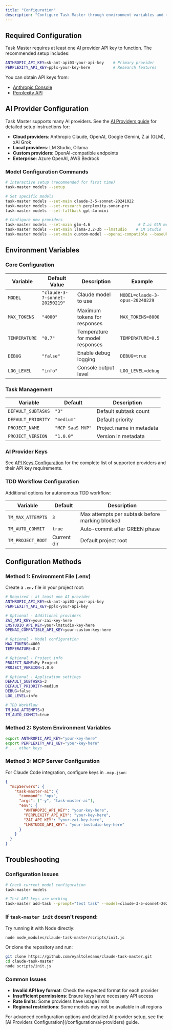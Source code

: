 ```yaml
---
title: "Configuration"
description: "Configure Task Master through environment variables and model settings"
---
```


## Required Configuration

<Note>
  Task Master requires at least one AI provider API key to function. The recommended setup includes:

  ```bash
  ANTHROPIC_API_KEY=sk-ant-api03-your-api-key    # Primary provider
  PERPLEXITY_API_KEY=pplx-your-key-here          # Research features  
  ```

  You can obtain API keys from:
  - [Anthropic Console](https://console.anthropic.com/)
  - [Perplexity API](https://www.perplexity.ai/settings/api)
</Note>

## AI Provider Configuration

Task Master supports many AI providers. See the [AI Providers guide](/configuration/ai-providers) for detailed setup instructions for:

- **Cloud providers**: Anthropic Claude, OpenAI, Google Gemini, Z.ai (GLM), xAI Grok
- **Local providers**: LM Studio, Ollama  
- **Custom providers**: OpenAI-compatible endpoints
- **Enterprise**: Azure OpenAI, AWS Bedrock

### Model Configuration Commands

```bash
# Interactive setup (recommended for first time)
task-master models --setup

# Set specific models
task-master models --set-main claude-3-5-sonnet-20241022
task-master models --set-research perplexity-sonar-pro  
task-master models --set-fallback gpt-4o-mini

# Configure new providers
task-master models --set-main glm-4.6                     # Z.ai GLM models
task-master models --set-main llama-3.2-3b --lmstudio    # LM Studio
task-master models --set-main custom-model --openai-compatible --baseURL http://localhost:8000/v1
```

## Environment Variables

### Core Configuration

| Variable | Default Value | Description | Example |
| --- | --- | --- | --- |
| `MODEL` | `"claude-3-7-sonnet-20250219"` | Claude model to use | `MODEL=claude-3-opus-20240229` |
| `MAX_TOKENS` | `"4000"` | Maximum tokens for responses | `MAX_TOKENS=8000` |
| `TEMPERATURE` | `"0.7"` | Temperature for model responses | `TEMPERATURE=0.5` |
| `DEBUG` | `"false"` | Enable debug logging | `DEBUG=true` |
| `LOG_LEVEL` | `"info"` | Console output level | `LOG_LEVEL=debug` |

### Task Management

| Variable | Default | Description |
| --- | --- | --- |
| `DEFAULT_SUBTASKS` | `"3"` | Default subtask count | 
| `DEFAULT_PRIORITY` | `"medium"` | Default priority |
| `PROJECT_NAME` | `"MCP SaaS MVP"` | Project name in metadata |
| `PROJECT_VERSION` | `"1.0.0"` | Version in metadata |

### AI Provider Keys

See [API Keys Configuration](/getting-started/api-keys) for the complete list of supported providers and their API key requirements.

### TDD Workflow Configuration

Additional options for autonomous TDD workflow:

| Variable | Default | Description |
| --- | --- | --- |
| `TM_MAX_ATTEMPTS` | `3` | Max attempts per subtask before marking blocked |
| `TM_AUTO_COMMIT` | `true` | Auto-commit after GREEN phase |
| `TM_PROJECT_ROOT` | Current dir | Default project root |

## Configuration Methods

### Method 1: Environment File (.env)
Create a `.env` file in your project root:

```bash
# Required - at least one AI provider
ANTHROPIC_API_KEY=sk-ant-api03-your-api-key
PERPLEXITY_API_KEY=pplx-your-api-key

# Optional - Additional providers
ZAI_API_KEY=your-zai-key-here
LMSTUDIO_API_KEY=your-lmstudio-key-here  
OPENAI_COMPATIBLE_API_KEY=your-custom-key-here

# Optional - Model configuration  
MAX_TOKENS=4000
TEMPERATURE=0.7

# Optional - Project info
PROJECT_NAME=My Project
PROJECT_VERSION=1.0.0

# Optional - Application settings
DEFAULT_SUBTASKS=3
DEFAULT_PRIORITY=medium
DEBUG=false
LOG_LEVEL=info

# TDD Workflow
TM_MAX_ATTEMPTS=3
TM_AUTO_COMMIT=true
```

### Method 2: System Environment Variables
```bash
export ANTHROPIC_API_KEY="your-key-here"
export PERPLEXITY_API_KEY="your-key-here"
# ... other keys
```

### Method 3: MCP Server Configuration
For Claude Code integration, configure keys in `.mcp.json`:

```json
{
  "mcpServers": {
    "task-master-ai": {
      "command": "npx",
      "args": ["-y", "task-master-ai"],
      "env": {
        "ANTHROPIC_API_KEY": "your-key-here",
        "PERPLEXITY_API_KEY": "your-key-here",
        "ZAI_API_KEY": "your-zai-key-here",
        "LMSTUDIO_API_KEY": "your-lmstudio-key-here"
      }
    }
  }
}
```

## Troubleshooting

### Configuration Issues

```bash
# Check current model configuration
task-master models

# Test API keys are working
task-master add-task --prompt="test task" --model=claude-3-5-sonnet-20241022
```

### If `task-master init` doesn't respond:

Try running it with Node directly:

```bash
node node_modules/claude-task-master/scripts/init.js
```

Or clone the repository and run:

```bash
git clone https://github.com/eyaltoledano/claude-task-master.git
cd claude-task-master
node scripts/init.js
```

### Common Issues
- **Invalid API key format**: Check the expected format for each provider
- **Insufficient permissions**: Ensure keys have necessary API access
- **Rate limits**: Some providers have usage limits
- **Regional restrictions**: Some models may not be available in all regions

<Note>
For advanced configuration options and detailed AI provider setup, see the [AI Providers Configuration](/configuration/ai-providers) guide.
</Note>